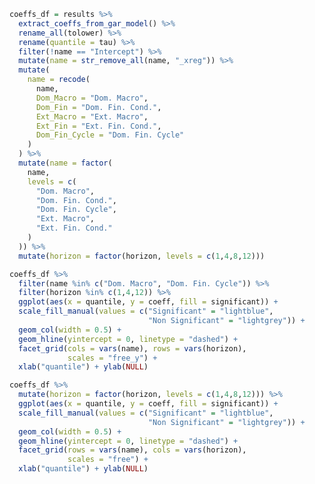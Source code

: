 

```r

coeffs_df = results %>% 
  extract_coeffs_from_gar_model() %>% 
  rename_all(tolower) %>% 
  rename(quantile = tau) %>% 
  filter(!name == "Intercept") %>% 
  mutate(name = str_remove_all(name, "_xreg")) %>% 
  mutate(
    name = recode(
      name,
      Dom_Macro = "Dom. Macro",
      Dom_Fin = "Dom. Fin. Cond.",
      Ext_Macro = "Ext. Macro",
      Ext_Fin = "Ext. Fin. Cond.",
      Dom_Fin_Cycle = "Dom. Fin. Cycle"
    )
  ) %>%
  mutate(name = factor(
    name,
    levels = c(
      "Dom. Macro",
      "Dom. Fin. Cond.",
      "Dom. Fin. Cycle",
      "Ext. Macro",
      "Ext. Fin. Cond."
    )
  )) %>% 
  mutate(horizon = factor(horizon, levels = c(1,4,8,12)))

```



```r

coeffs_df %>% 
  filter(name %in% c("Dom. Macro", "Dom. Fin. Cycle")) %>% 
  filter(horizon %in% c(1,4,12)) %>% 
  ggplot(aes(x = quantile, y = coeff, fill = significant)) + 
  scale_fill_manual(values = c("Significant" = "lightblue",
                               "Non Significant" = "lightgrey")) + 
  geom_col(width = 0.5) + 
  geom_hline(yintercept = 0, linetype = "dashed") + 
  facet_grid(cols = vars(name), rows = vars(horizon),
             scales = "free_y") + 
  xlab("quantile") + ylab(NULL)

```



```r

coeffs_df %>% 
  mutate(horizon = factor(horizon, levels = c(1,4,8,12))) %>% 
  ggplot(aes(x = quantile, y = coeff, fill = significant)) + 
  scale_fill_manual(values = c("Significant" = "lightblue",
                               "Non Significant" = "lightgrey")) + 
  geom_col(width = 0.5) + 
  geom_hline(yintercept = 0, linetype = "dashed") + 
  facet_grid(rows = vars(name), cols = vars(horizon),
             scales = "free") + 
  xlab("quantile") + ylab(NULL)

```

